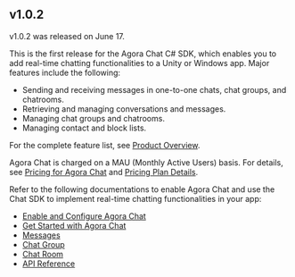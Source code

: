 ## v1.0.2

v1.0.2 was released on June 17.

This is the first release for the Agora Chat C# SDK, which enables you to add real-time chatting functionalities to a Unity or Windows app. Major features include the following:

- Sending and receiving messages in one-to-one chats, chat groups, and chatrooms.
- Retrieving and managing conversations and messages.
- Managing chat groups and chatrooms.
- Managing contact and block lists.

For the complete feature list, see [Product Overview](./agora_chat_overview?platform=Windows).

Agora Chat is charged on a MAU (Monthly Active Users) basis. For details, see [Pricing for Agora Chat](./agora_chat_pricing?platform=Windows) and [Pricing Plan Details](../reference/pricing-plan-details).

Refer to the following documentations to enable Agora Chat and use the Chat SDK to implement real-time chatting functionalities in your app:

- [Enable and Configure Agora Chat](../get-started/enable)
- [Get Started with Agora Chat](../get-started/get-started-sdk)
- [Messages](../reference/message-overview)
- [Chat Group](../reference/group-overview)
- [Chat Room](../reference/chatroom-overview)
- [API Reference](link)